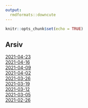 ```yaml
---
output: 
  rmdformats::downcute
---
```


```r
knitr::opts_chunk$set(echo = TRUE)
```




## Arsiv



<div><a href="https://aiasci.github.io/swap_pages/swap_2021_04_23">2021-04-23</a></div>
<div><a href="https://aiasci.github.io/swap_pages/swap_2021_04_16">2021-04-16</a></div>
<div><a href="https://aiasci.github.io/swap_pages/swap_2021_04_09">2021-04-09</a></div>
<div><a href="https://aiasci.github.io/swap_pages/swap_2021_04_02">2021-04-02</a></div>
<div><a href="https://aiasci.github.io/swap_pages/swap_2021_03_26">2021-03-26</a></div>
<div><a href="https://aiasci.github.io/swap_pages/swap_2021_03_19">2021-03-19</a></div>
<div><a href="https://aiasci.github.io/swap_pages/swap_2021_03_12">2021-03-12</a></div>
<div><a href="https://aiasci.github.io/swap_pages/swap_2021_03_05">2021-03-05</a></div>
<div><a href="https://aiasci.github.io/swap_pages/swap_2021_02_26">2021-02-26</a></div>